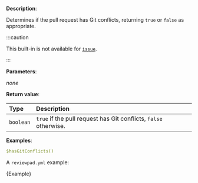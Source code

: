 
**Description**:

Determines if the pull request has Git conflicts, returning `true` or `false` as appropriate.

:::caution

This built-in is not available for [`issue`](/guides/syntax#workflow).

:::

**Parameters**:

_none_

**Return value**:

| Type      | Description                                                      |
| :-------- | :--------------------------------------------------------------- |
| `boolean` | `true` if the pull request has Git conflicts, `false` otherwise. |

**Examples**:

```yml
$hasGitConflicts()
```

A `reviewpad.yml` example:

<CodeBlock language="yml" title="reviewpad.yml">{Example}</CodeBlock>
